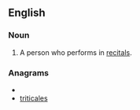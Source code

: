 ==English==
===Noun===
{{en-noun}}
# A person who performs in [[recital]]s.

===Anagrams===
* {{alphagram|aceiilrstt}}
* [[triticales#English|triticales]]